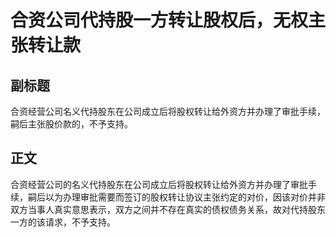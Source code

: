 # 合资公司代持股一方转让股权后，无权主张转让款
## 副标题
合资经营公司名义代持股东在公司成立后将股权转让给外资方并办理了审批手续，嗣后主张股价款的，不予支持。
## 正文
合资经营公司的名义代持股东在公司成立后将股权转让给外资方并办理了审批手续，嗣后以为办理审批需要而签订的股权转让协议主张约定的对价，因该对价并非双方当事人真实意思表示，双方之间并不存在真实的债权债务关系，故对代持股东一方的该请求，不予支持。